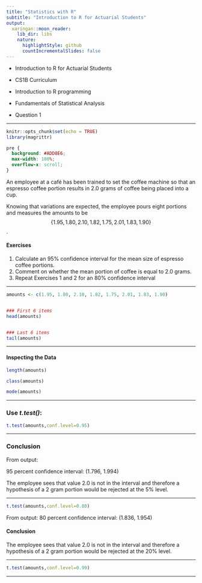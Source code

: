 ```yaml
---
title: "Statistics with R"
subtitle: "Introduction to R for Actuarial Students"
output:
  xaringan::moon_reader:
    lib_dir: libs
    nature:
      highlightStyle: github
      countIncrementalSlides: false
---
```


* Introduction to R for Actuarial Students

* CS1B Curriculum

* Introduction to R programming
* Fundamentals of Statistical Analysis

* Question 1

---


```r
knitr::opts_chunk$set(echo = TRUE)
library(magrittr)
```

```css
pre {
  background: #ADD8E6;
  max-width: 100%;
  overflow-x: scroll;
}
```

An employee at a café has been trained to set the coffee machine so that an espresso
coffee portion results in 2.0 grams of coffee being placed into a cup. 

Knowing that
variations are expected, the employee pours eight portions and measures the amounts
to be 
$$\{1.95, 1.80, 2.10, 1.82, 1.75, 2.01, 1.83, 1.90\}$$.

#### Exercises

1. Calculate an 95% confidence interval for the mean size of espresso coffee
portions. 
2. Comment on whether the mean portion of coffee is equal to 2.0 grams. 
3. Repeat Exercises 1 and 2 for an 80% confidence interval

---

```r
amounts <- c(1.95, 1.80, 2.10, 1.82, 1.75, 2.01, 1.83, 1.90) 


### First 6 items
head(amounts)


### Last 6 items
tail(amounts)

```

---

#### Inspecting the Data

```r
length(amounts)

class(amounts)

mode(amounts)
```

---

### Use ***t.test()***:
```r
t.test(amounts,conf.level=0.95) 

```

---

### Conclusion
From output:

  95 percent confidence interval: (1.796, 1.994) 




The employee sees that value 2.0 is not in the interval and therefore a hypothesis of a 2 
gram portion would be rejected at the 5% level.


---

```r
t.test(amounts,conf.level=0.80) 

```
From output:
80 percent confidence interval: (1.836, 1.954) 

#### Conclusion
The employee sees that value 2.0 is not in the interval and therefore a hypothesis of a 2 
gram portion would be rejected at the 20% level.

---

```r
t.test(amounts,conf.level=0.99) 

```
---